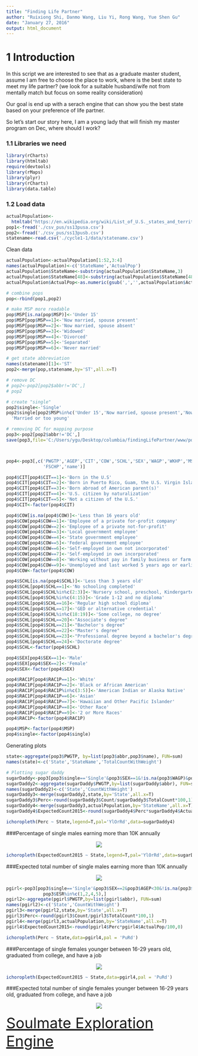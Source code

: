 ```yaml
---
title: "Finding Life Partner"
author: "Ruixiong Shi, Danmo Wang, Liu Yi, Rong Wang, Yue Shen Gu"
date: "January 27, 2016"
output: html_document
---
```


# 1 Introduction

<p>In this script we are interested to see that as a graduate master student, assume I am free to choose the place to work, where is the best state to meet my life partner? (we look for a suitable husband/wife not from mentally match but focus on some reality consideration)

Our goal is end up with a serach engine that can show you the best state based on your preference of life partner.

So let's start our story here, I am a young lady that will finish my master program on Dec, where should I work?</p>

### 1.1 Libraries we need
```r
library(rCharts)
library(htmltab)
require(devtools)
library(rMaps)
library(plyr)
library(rCharts)
library(data.table)
```



### 1.2 Load data 
```r
actualPopulation<-
  htmltab("https://en.wikipedia.org/wiki/List_of_U.S._states_and_territories_by_population",1)
pop1<-fread('./csv_pus/ss13pusa.csv')
pop2<-fread('./csv_pus/ss13pusb.csv')
statename<-read.csv('./cycle1-1/data/statename.csv')
```


Clean data
```r
actualPopulation<-actualPopulation[1:52,3:4]
names(actualPopulation)<-c('StateName','ActualPop')
actualPopulation$StateName<-substring(actualPopulation$StateName,3)
actualPopulation$StateName[48]<-substring(actualPopulation$StateName[48],3)
actualPopulation$ActualPop<-as.numeric(gsub(',','',actualPopulation$ActualPop))

# combine pops
pop<-rbind(pop1,pop2)

# make MSP more readable
pop$MSP[is.na(pop$MSP)]<-'Under 15'
pop$MSP[pop$MSP==1]<-'Now married, spouse present'
pop$MSP[pop$MSP==2]<-'Now married, spouse absent'
pop$MSP[pop$MSP==3]<-'Widowed'
pop$MSP[pop$MSP==4]<-'Divorced'
pop$MSP[pop$MSP==5]<-'Separated'
pop$MSP[pop$MSP==6]<-'Never married'

# get state abbreviation
names(statename)[1]<-'ST'
pop2<-merge(pop,statename,by='ST',all.x=T)

# remove DC
# pop2<-pop2[pop2$abbr!='DC',]
# pop2

# create "single"
pop2$single<-'Single'
pop2$single[pop2$MSP%in%c('Under 15','Now married, spouse present','Now married, spouse absent')]<-
  'Married or too young'

# removing DC for mapping purpose
pop3<-pop2[pop2$abbr!='DC',]
save(pop3,file='C:/Users/ygu/Desktop/columbia/findingLifePartner/www/pop3.RData')



pop4<-pop3[,c('PWGTP','AGEP','CIT','COW','SCHL','SEX','WAGP','WKHP','MSP','single','abbr','RAC1P',
              'FSCHP','name')]

pop4$CIT[pop4$CIT==1]<-'Born in the U.S'
pop4$CIT[pop4$CIT==2]<-'Born in Puerto Rico, Guam, the U.S. Virgin Islands, or the Northern Marianas'
pop4$CIT[pop4$CIT==3]<-'Born abroad of American parent(s)'
pop4$CIT[pop4$CIT==4]<-'U.S. citizen by naturalization'
pop4$CIT[pop4$CIT==5]<-'Not a citizen of the U.S.'
pop4$CIT<-factor(pop4$CIT)

pop4$COW[is.na(pop4$COW)]<-'Less than 16 years old'
pop4$COW[pop4$COW==1]<-'Employee of a private for-profit company'
pop4$COW[pop4$COW==2]<-'Employee of a private not-for-profit'
pop4$COW[pop4$COW==3]<-'Local government employee'
pop4$COW[pop4$COW==4]<-'State government employee'
pop4$COW[pop4$COW==5]<-'Federal government employee'
pop4$COW[pop4$COW==6]<-'Self-employed in own not incorporated'
pop4$COW[pop4$COW==7]<-'Self-employed in own incorporated'
pop4$COW[pop4$COW==8]<-'Working without pay in family business or farm'
pop4$COW[pop4$COW==9]<-'Unemployed and last worked 5 years ago or earlier'
pop4$COW<-factor(pop4$COW)

pop4$SCHL[is.na(pop4$SCHL)]<-'Less than 3 years old'
pop4$SCHL[pop4$SCHL==1]<-'No schooling completed'
pop4$SCHL[pop4$SCHL%in%c(2:3)]<-'Nursery school, preschool, Kindergarten'
pop4$SCHL[pop4$SCHL%in%c(4:15)]<-'Grade 1-12 and no diploma'
pop4$SCHL[pop4$SCHL==16]<-'Regular high school diploma'
pop4$SCHL[pop4$SCHL==17]<-'GED or alternative credential'
pop4$SCHL[pop4$SCHL%in%c(18:19)]<-'Some college, no degree'
pop4$SCHL[pop4$SCHL==20]<-"Associate's degree"
pop4$SCHL[pop4$SCHL==21]<-"Bachelor's degree"
pop4$SCHL[pop4$SCHL==22]<-"Master's degree"
pop4$SCHL[pop4$SCHL==23]<-"Professional degree beyond a bachelor's degree"
pop4$SCHL[pop4$SCHL==24]<-'Doctorate degree'
pop4$SCHL<-factor(pop4$SCHL)

pop4$SEX[pop4$SEX==1]<-'Male'
pop4$SEX[pop4$SEX==2]<-'Female'
pop4$SEX<-factor(pop4$SEX)

pop4$RAC1P[pop4$RAC1P==1]<-'White'
pop4$RAC1P[pop4$RAC1P==2]<-'Black or African American'
pop4$RAC1P[pop4$RAC1P%in%c(3:5)]<-'American Indian or Alaska Native'
pop4$RAC1P[pop4$RAC1P==6]<-'Asian'
pop4$RAC1P[pop4$RAC1P==7]<-'Hawaiian and Other Pacific Islander'
pop4$RAC1P[pop4$RAC1P==8]<-'Other Race'
pop4$RAC1P[pop4$RAC1P==9]<-'2 or More Races'
pop4$RAC1P<-factor(pop4$RAC1P)

pop4$MSP<-factor(pop4$MSP)
pop4$single<-factor(pop4$single)


```




Generating plots
```r
state<-aggregate(pop3$PWGTP, by=list(pop3$abbr,pop3$name), FUN=sum)
names(state)<-c('State','StateName','TotalCountWithWeight')

# Plotting sugar daddy
sugarDaddy<-pop3[pop3$single=='Single'&pop3$SEX==1&!is.na(pop3$WAGP)&pop3$WAGP>=10000,]
sugarDaddy2<-aggregate(sugarDaddy$PWGTP,by=list(sugarDaddy$abbr), FUN=sum)
names(sugarDaddy2)<-c('State','CountWithWeight')
sugarDaddy3<-merge(sugarDaddy2,state,by='State',all.x=T)
sugarDaddy3$Perc<-round(sugarDaddy3$Count/sugarDaddy3$TotalCount*100,1)
sugarDaddy4<-merge(sugarDaddy3,actualPopulation,by='StateName',all.x=T)
sugarDaddy4$ExpectedCount2015<-round(sugarDaddy4$Perc*sugarDaddy4$ActualPop/100,0)

ichoropleth(Perc ~ State,legend=T,pal='YlOrRd',data=sugarDaddy4)
```
###Percentage of single males earning more than 10K annually 
<p align="center"><img src="doc/image/sugarDaddyPerc.png" ></p>

```r
ichoropleth(ExpectedCount2015 ~ State,legend=T,pal='YlOrRd',data=sugarDaddy4)
```
###Expected total number of single males earning more than 10K annually
<p align="center"><img src="doc/image/sugarDaddyNum.png" ></p>

```r
pgirl<-pop3[pop3$single=='Single'&pop3$SEX==2&pop3$AGEP<30&!is.na(pop3$SCHL)&pop3$SCHL>=21&!is.na(pop3$ESR)&
              pop3$ESR%in%c(1,2,4,5),]
pgirl2<-aggregate(pgirl$PWGTP,by=list(pgirl$abbr), FUN=sum)
names(pgirl2)<-c('State','CountWithWeight')
pgirl3<-merge(pgirl2,state,by='State',all.x=T)
pgirl3$Perc<-round(pgirl3$Count/pgirl3$TotalCount*100,1)
pgirl4<-merge(pgirl3,actualPopulation,by='StateName',all.x=T)
pgirl4$ExpectedCount2015<-round(pgirl4$Perc*pgirl4$ActualPop/100,0)

ichoropleth(Perc ~ State,data=pgirl4,pal = 'PuRd')
```
###Percentage of single females younger between 16-29 years old, graduated from college, and have a job
<p align="center"><img src="doc/image/perfectGirlPerc.png" ></p>

```r
ichoropleth(ExpectedCount2015 ~ State,data=pgirl4,pal = 'PuRd')
```
###Expected total number of single females younger between 16-29 years old, graduated from college, and have a job
<p align="center"><img src="doc/image/perfectGirlNum.png" ></p>


<a href="https://yueshengu.shinyapps.io/findingLifePartner/" target="_blank" style="font-size:40px">Soulmate Exploration Engine</a>
